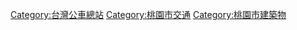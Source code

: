 [[Category:台灣公車總站|Category:台灣公車總站]]
[[Category:桃園市交通|Category:桃園市交通]]
[[Category:桃園市建築物|Category:桃園市建築物]]